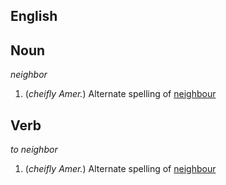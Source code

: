 == English ==

== Noun ==
''neighbor''

# (''cheifly Amer.'') Alternate spelling of [[neighbour]] 

== Verb ==
''to neighbor''

# (''cheifly Amer.'') Alternate spelling of [[neighbour]]